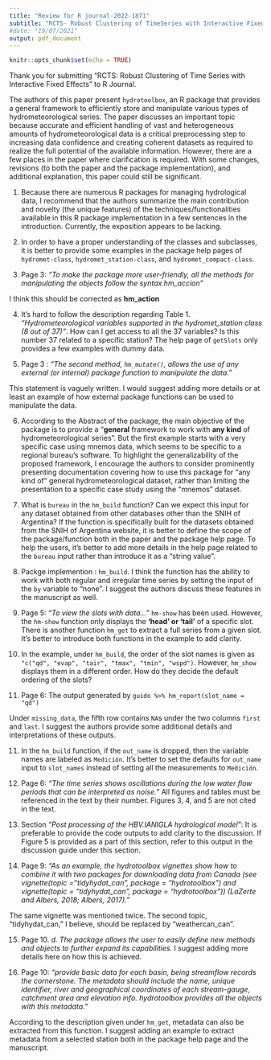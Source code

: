 ---
title: "Review for R journal-2022-1871"
subtitle: "RCTS- Robust Clustering of TimeSeries with Interactive Fixed Effects"
#date: "19/07/2021"
output: pdf_document
---

```{r setup, include=FALSE}
knitr::opts_chunk$set(echo = TRUE)
```

Thank you for submitting "RCTS: Robust Clustering of Time Series with Interactive Fixed Effects" to R Journal.





The authors of this paper present `hydrotoolbox`, an R package that provides a general framework to efficiently store and manipulate various types of hydrometeorological series. The paper discusses an important topic because accurate and efficient handling of vast and heterogeneous amounts of hydrometeorological data is a critical preprocessing step to increasing data confidence and creating coherent datasets as required to realize the full potential of the available information. However, there are a few places in the paper where clarification is required. With some changes, revisions (to both the paper and the package implementation), and additional explanation, this paper could still be significant.

1. Because there are numerous R packages for managing hydrological data, I recommend that the authors summarize the main contribution and novelty (the unique features) of the techniques/functionalities available in this R package implementation in a few sentences in the introduction. Currently, the exposition appears to be lacking.

2. In order to have a proper understanding of the classes and subclasses, it is better to provide some examples in the package help pages of `hydromet-class`, `hydromet_station-class`, and `hydromet_compact-class`.


3.  Page 3: *"To make the package more user-friendly, all the methods for manipulating the objects follow the syntax hm_accion"*

I think this should be corrected as **hm_action**


4. It's hard to follow the description regarding Table 1. *"Hydrometeorological variables supported in the hydromet_station class (8 out of 37)"*. How can I get access to all the 37 variables? Is this number 37 related to a specific station? The help page of `getSlots` only provides a few examples with dummy data.

5. Page 3 : *"The second method, `hm_mutate()`, allows the use of any external (or internal) package function to manipulate the data."*

  This statement is vaguely written. I would suggest adding more details or at least an example of how external package functions can be used to manipulate the data.

6. According to the Abstract of the package, the main objective of the package is to provide a "**general** framework to work with **any kind** of hydrometeorological series". But the first example starts with a very specific case using mnemos data, which seems to be specific to a regional bureau’s software. To highlight the generalizability of the proposed framework, I encourage the authors to consider prominently presenting documentation covering how to use this package for "any kind of" general hydrometeorological dataset, rather than limiting the presentation to a specific case study using the "mnemos" dataset.

7. What is `bureau` in the `hm_build` function? Can we expect this input for any dataset obtained from other databases other than the SNIH of Argentina? If the function is specifically built for the datasets obtained from the SNIH of Argentina website, it is better to define the scope of the package/function both in the paper and the package help page. To help the users, it's better to add more details in the help page related to the `bureau` input rather than introduce it as a "string value".

7. Packge implemention : `hm_build`. I think the function has the ability to work with both regular and irregular time series by setting the input of the `by` variable to "none". I suggest the authors discuss these features in the manuscript as well.


8. Page 5: *"To view the slots with data..."* `hm-show` has been used. However, the `hm-show` function only displays the **'head' or 'tail'** of a specific slot. There is another function `hm_get` to extract a full series from a given slot. It's better to introduce both functions in the example to add clarity.

9. In the example, under `hm_build`, the order of the slot names is given as `"c("qd", "evap", "tair", "tmax", "tmin", "wspd")`. However, `hm_show` displays them in a different order. How do they decide the default ordering of the slots?

10. Page 6: The output generated by `guido %>% hm_report(slot_name = "qd")`

   Under `missing_data`, the fifth row contains `NA`s under the two columns `first` and `last`. I suggest the authors provide some additional details and interpretations of these outputs.

11. In the `hm_build` function, if the `out_name` is dropped, then the variable names are labeled as `Medición`. It's better to set the defaults for `out_name` input to `slot_names` instead of setting all the measurements to `Medición`.

12. Page 6: *"The time series shows oscillations during the low water flow periods that can be interpreted as noise."* All figures and tables must be referenced in the text by their number. Figures 3, 4, and 5 are not cited in the text. 


13. Section *"Post processing of the HBV.IANIGLA hydrological model"*: It is preferable to provide the code outputs to add clarity to the discussion. If Figure 5 is provided as a part of this section, refer to this output in the discussion guide under this section.


14. Page 9: *"As an example, the hydrotoolbox vignettes show how to combine it with two packages for downloading data from Canada (see vignette(topic = "tidyhydat_can", package = "hydrotoolbox") and vignette(topic = "tidyhydat_can", package = "hydrotoolbox")) (LaZerte and Albers, 2018; Albers, 2017)."*

   The same vignette was mentioned twice. The second topic, "tidyhydat_can," I believe, should be replaced by "weathercan_can".

15. Page 10. *d. The package allows the user to easily define new methods and objects to further expand its capabilities.*
I suggest adding more details here on how this is achieved. 

16. Page 10: *"provide basic data for each basin, being streamflow records the cornerstone. The metadata should include the name, unique identifier, river and geographical coordinates of each stream-gauge, catchment area and elevation info. hydrotoolbox provides all the objects with this metadata."*

   According to the description given under `hm_get`, metadata can also be extracted from this function. I suggest adding an example to extract metadata from a selected station both in the package help page and the manuscript.



